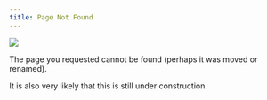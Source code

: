```yaml
---
title: Page Not Found
---
```


![](./assets/construction-crane-svgrepo-com.svg)

The page you requested cannot be found (perhaps it was moved or renamed).

It is also very likely that this is still under construction.

